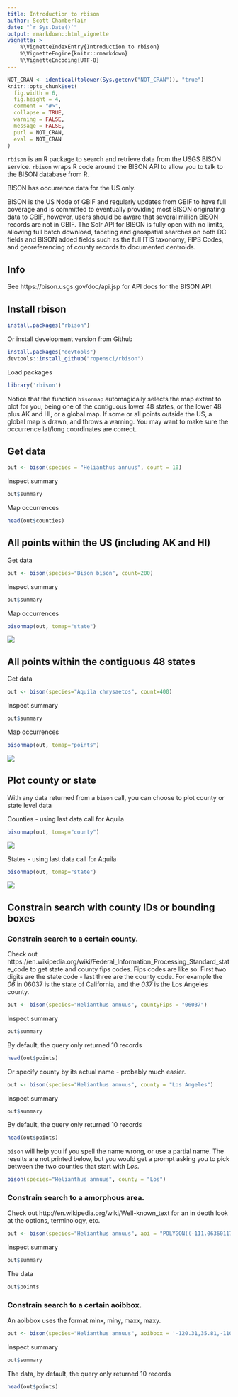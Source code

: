 ```yaml
---
title: Introduction to rbison
author: Scott Chamberlain
date: "`r Sys.Date()`"
output: rmarkdown::html_vignette
vignette: >
    %\VignetteIndexEntry{Introduction to rbison}
    %\VignetteEngine{knitr::rmarkdown}
    %\VignetteEncoding{UTF-8}
---
```


```r
NOT_CRAN <- identical(tolower(Sys.getenv("NOT_CRAN")), "true")
knitr::opts_chunk$set(
  fig.width = 6,
  fig.height = 4,
  comment = "#>",
  collapse = TRUE,
  warning = FALSE,
  message = FALSE,
  purl = NOT_CRAN,
  eval = NOT_CRAN
)
```

`rbison` is an R package to search and retrieve data from the USGS BISON service. `rbison` wraps R code around the BISON API to allow you to talk to the BISON database from R.

BISON has occurrence data for the US only.

BISON is the US Node of GBIF and regularly updates from GBIF to have full coverage and is committed to eventually providing most BISON originating data to GBIF, however, users should be aware that several million BISON records are not in GBIF. The Solr API for BISON is fully open with no limits, allowing full batch download, faceting and geospatial searches on both DC fields and BISON added fields such as the full ITIS taxonomy, FIPS Codes, and georeferencing of county records to documented centroids.

## Info

See https://bison.usgs.gov/doc/api.jsp for API docs for the BISON API.


## Install rbison

```r
install.packages("rbison")
```

Or install development version from Github

```r
install.packages("devtools")
devtools::install_github("ropensci/rbison")
```

Load packages

```r
library('rbison')
```

Notice that the function `bisonmap` automagically selects the map extent to plot for you, being one of the contiguous lower 48 states, or the lower 48 plus AK and HI, or a global map. If some or all points outside the US, a global map is drawn, and throws a warning. You may want to make sure the occurrence lat/long coordinates are correct.

## Get data

```r
out <- bison(species = "Helianthus annuus", count = 10)
```

Inspect summary

```r
out$summary
```

Map occurrences

```r
head(out$counties)
```

## All points within the US (including AK and HI)

Get data

```r
out <- bison(species="Bison bison", count=200)
```

Inspect summary

```r
out$summary
```

Map occurrences

```r
bisonmap(out, tomap="state")
```

![](../man/figures/six-1.png)

## All points within the contiguous 48 states

Get data

```r
out <- bison(species="Aquila chrysaetos", count=400)
```

Inspect summary

```r
out$summary
```

Map occurrences

```r
bisonmap(out, tomap="points")
```

![](../man/figures/nine-1.png)

## Plot county or state

With any data returned from a `bison` call, you can choose to plot county or state level data

Counties - using last data call for Aquila

```r
bisonmap(out, tomap="county")
```

![](../man/figures/ten-1.png)

States - using last data call for Aquila

```r
bisonmap(out, tomap="state")
```

![](../man/figures/eleven-1.png)

## Constrain search with county IDs or bounding boxes

### Constrain search to a certain county.

Check out https://en.wikipedia.org/wiki/Federal_Information_Processing_Standard_state_code to get state and county fips codes. Fips codes are like so: First two digits are the state code - last three are the county code. For example the *06* in  06037 is the state of California, and the *037* is the Los Angeles county.

```r
out <- bison(species="Helianthus annuus", countyFips = "06037")
```

Inspect summary

```r
out$summary
```

By default, the query only returned 10 records

```r
head(out$points)
```

Or specify county by its actual name - probably much easier.

```r
out <- bison(species="Helianthus annuus", county = "Los Angeles")
```

Inspect summary

```r
out$summary
```

By default, the query only returned 10 records

```r
head(out$points)
```

`bison` will help you if you spell the name wrong, or use a partial name. The results are not printed below, but you would get a prompt asking you to pick between the two counties that start with *Los*.

```r
bison(species="Helianthus annuus", county = "Los")
```

### Constrain search to a amorphous area.

Check out http://en.wikipedia.org/wiki/Well-known_text for an in depth look at the options, terminology, etc.

```r
out <- bison(species="Helianthus annuus", aoi = "POLYGON((-111.06360117772908 38.84001566645886,-110.80542246679359 39.37707771107983,-110.20117441992392 39.17722368276862,-110.20666758398464 38.90844075244811,-110.63513438085685 38.67724220095734,-111.06360117772908 38.84001566645886))")
```

Inspect summary

```r
out$summary
```

The data

```r
out$points
```

### Constrain search to a certain aoibbox.

An aoibbox uses the format minx, miny, maxx, maxy.

```r
out <- bison(species="Helianthus annuus", aoibbox = '-120.31,35.81,-110.57,40.21')
```

Inspect summary

```r
out$summary
```

The data, by default, the query only returned 10 records

```r
head(out$points)
```
